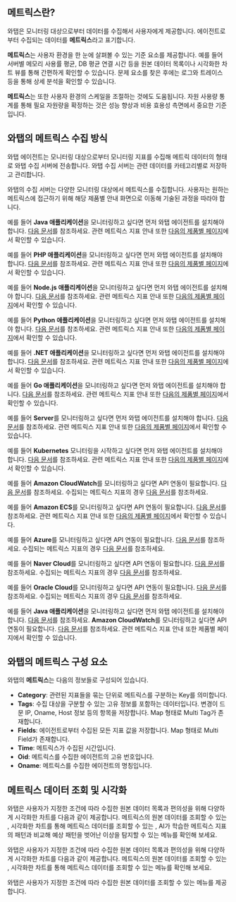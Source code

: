 ## 메트릭스란?

와탭은 모니터링 대상으로부터 데이터를 수집해서 사용자에게 제공합니다. 에이전트로부터 수집되는 데이터를 **메트릭스**라고 표기합니다. 

**메트릭스**는 사용자 환경을 한 눈에 살펴볼 수 있는 기준 요소를 제공합니다. 예를 들어 서버별 메모리 사용률 평균, DB 평균 연결 시간 등을 원본 데이터 목록이나 시각화한 차트 뷰를 통해 간편하게 확인할 수 있습니다. 문제 요소를 찾은 후에는 로그와 트레이스 등을 통해 상세 분석을 확인할 수 있습니다. 

**메트릭스**는 또한 사용자 환경의 스케일을 조절하는 것에도 도움됩니다. 자원 사용량 통계를 통해 필요 자원량을 확정하는 것은 성능 향상과 비용 효용성 측면에서 중요한 기준입니다.

## 와탭의 메트릭스 수집 방식

<div style={{textAlign: 'center'}}>

<ImgLang img='metrics-overview.png' desc='Metrics overview' />

</div>

와탭 에이전트는 모니터링 대상으로부터 모니터링 지표를 수집해 메트릭 데이터의 형태로 와탭 수집 서버에 전송합니다. 와탭 수집 서버는 관련 데이터를 카테고리별로 저장하고 관리합니다. 

와탭의 수집 서버는 다양한 모니터링 대상에서 메트릭스를 수집합니다. 사용자는 원하는 메트릭스에 접근하기 위해 해당 제품별 안내 화면으로 이동해 기술된 과정을 따라야 합니다. 

<InDoc product='java'>

예를 들어 **Java 애플리케이션**을 모니터링하고 싶다면 먼저 와탭 에이전트를 설치해야 합니다. [다음 문서](install-agent)를 참조하세요. 관련 메트릭스 지표 안내 또한 [다음의 제품별 페이지](metrics-app)에서 확인할 수 있습니다.

</InDoc>

<InDoc product='php'>

예를 들어 **PHP 애플리케이션**을 모니터링하고 싶다면 먼저 와탭 에이전트를 설치해야 합니다. [다음 문서](install-agent)를 참조하세요. 관련 메트릭스 지표 안내 또한 [다음의 제품별 페이지](metrics-app)에서 확인할 수 있습니다.

</InDoc>

<InDoc product='nodejs'>

예를 들어 **Node.js 애플리케이션**을 모니터링하고 싶다면 먼저 와탭 에이전트를 설치해야 합니다. [다음 문서](install-agent)를 참조하세요. 관련 메트릭스 지표 안내 또한 [다음의 제품별 페이지](metrics-app)에서 확인할 수 있습니다.

</InDoc>

<InDoc product='python'>

예를 들어 **Python 애플리케이션**을 모니터링하고 싶다면 먼저 와탭 에이전트를 설치해야 합니다. [다음 문서](install-agent)를 참조하세요. 관련 메트릭스 지표 안내 또한 [다음의 제품별 페이지](metrics-app)에서 확인할 수 있습니다.

</InDoc>

<InDoc product='dotnet'>

예를 들어 **.NET 애플리케이션**을 모니터링하고 싶다면 먼저 와탭 에이전트를 설치해야 합니다. [다음 문서](install-agent)를 참조하세요. 관련 메트릭스 지표 안내 또한 [다음의 제품별 페이지](metrics-app)에서 확인할 수 있습니다.

</InDoc>

<InDoc product='golang'>

예를 들어 **Go 애플리케이션**을 모니터링하고 싶다면 먼저 와탭 에이전트를 설치해야 합니다. [다음 문서](install-agent)를 참조하세요. 관련 메트릭스 지표 안내 또한 [다음의 제품별 페이지](metrics-app)에서 확인할 수 있습니다.

</InDoc>

<InDoc product='server'>

예를 들어 **Server**를 모니터링하고 싶다면 먼저 와탭 에이전트를 설치해야 합니다. [다음 문서](install-agent)를 참조하세요. 관련 메트릭스 지표 안내 또한 [다음의 제품별 페이지](metrics-server)에서 확인할 수 있습니다.

</InDoc>

<InDoc product='kubernetes'>

예를 들어 **Kubernetes** 모니터링을 시작하고 싶다면 먼저 와탭 에이전트를 설치해야 합니다. [다음 문서](install)를 참조하세요. 관련 메트릭스 지표 안내 또한 [다음의 제품별 페이지](metrics-kubernetes)에서 확인할 수 있습니다.

</InDoc>

<InDoc product='amazon-cloudwatch'>

예를 들어 **Amazon CloudWatch**를 모니터링하고 싶다면 API 연동이 필요합니다. [다음 문서](../amazon-cloudwatch/install-agent)를 참조하세요. 수집되는 메트릭스 지표의 경우 [다음 문서](https://docs.aws.amazon.com/ko_kr/AmazonCloudWatch/latest/monitoring/aws-services-cloudwatch-metrics.html)를 참조하세요.

</InDoc>

<InDoc product='amazon-ecs'>

예를 들어 **Amazon ECS**를 모니터링하고 싶다면 API 연동이 필요합니다. [다음 문서](install-agent)를 참조하세요. 관련 메트릭스 지표 안내 또한 [다음의 제품별 페이지](dashboard)에서 확인할 수 있습니다.

</InDoc>

<InDoc product='azure'>

예를 들어 **Azure**를 모니터링하고 싶다면 API 연동이 필요합니다. [다음 문서](install-agent)를 참조하세요. 수집되는 메트릭스 지표의 경우 [다음 문서](https://learn.microsoft.com/ko-kr/azure/azure-monitor/essentials/metrics-supported)를 참조하세요.

</InDoc>

<InDoc product='ncloud'>

예를 들어 **Naver Cloud**를 모니터링하고 싶다면 API 연동이 필요합니다. [다음 문서](install-agent)를 참조하세요. 수집되는 메트릭스 지표의 경우 [다음 문서](https://api.ncloud-docs.com/docs/management-cloudinsight-productinfo)를 참조하세요.

</InDoc>

<InDoc product='oracle-cloud'>

예를 들어 **Oracle Cloud**를 모니터링하고 싶다면 API 연동이 필요합니다. [다음 문서](install-agent)를 참조하세요. 수집되는 메트릭스 지표의 경우 [다음 문서](https://docs.oracle.com/en-us/iaas/Content/Monitoring/Concepts/monitoringoverview.htm#SupportedServices)를 참조하세요.

</InDoc>

<InDoc product='metrics'>

예를 들어 **Java 애플리케이션**을 모니터링하고 싶다면 먼저 와탭 에이전트를 설치해야 합니다. [다음 문서](../java/install-agent)를 참조하세요. **Amazon CloudWatch**를 모니터링하고 싶다면 API 연동이 필요합니다. [다음 문서](../amazon-cloudwatch/install-agent)를 참조하세요. 관련 메트릭스 지표 안내 또한 제품별 페이지에서 확인할 수 있습니다.

</InDoc>

## 와탭의 메트릭스 구성 요소

와탭의 **메트릭스**는 다음의 정보들로 구성되어 있습니다.

* **Category**: 관련된 지표들을 묶는 단위로 메트릭스를 구분하는 Key를 의미합니다.
* **Tags**: 수집 대상을 구분할 수 있는 고유 정보를 포함하는 데이터입니다. 변경이 드문 IP, Oname, Host 정보 등의 항목을 저장합니다. Map 형태로 Multi Tag가 존재합니다.
* **Fields**: 에이전트로부터 수집된 모든 지표 값을 저장합니다. Map 형태로 Multi Field가 존재합니다.
* **Time**: 메트릭스가 수집된 시간입니다.
* **Oid**: 메트릭스를 수집한 에이전트의 고유 번호입니다.
* **Oname**: 메트릭스를 수집한 에이전트의 명칭입니다.

## 메트릭스 데이터 조회 및 시각화

<Xclude product='browser,npm'>

와탭은 사용자가 지정한 조건에 따라 수집한 원본 데이터 목록과 편의성을 위해 다양하게 시각화한 차트를 다음과 같이 제공합니다. 메트릭스의 원본 데이터를 조회할 수 있는 <Cmdname sid="tag_count" className="uitext" />, 시각화한 차트를 통해 메트릭스 데이터를 조회할 수 있는 <Cmdname sid="tag_count_chart" className="uitext" />, AI가 학습한 메트릭스 지표의 패턴과 비교해 예상 패턴을 벗어난 이상을 탐지할 수 있는 <Cmdname sid="tag_count_anomaly_detection" className="uitext" /> 메뉴를 확인해 보세요.

<ImgLang img='metrics-views.png' desc='메트릭스 뷰' className='noneborder' />

</Xclude>

<InDoc product='browser'>

와탭은 사용자가 지정한 조건에 따라 수집한 원본 데이터 목록과 편의성을 위해 다양하게 시각화한 차트를 다음과 같이 제공합니다. 메트릭스의 원본 데이터를 조회할 수 있는 <Cmdname sid="tag_count" className="uitext" />, 시각화한 차트를 통해 메트릭스 데이터를 조회할 수 있는 <Cmdname sid="tag_count_chart" className="uitext" /> 메뉴를 확인해 보세요.

</InDoc>

<InDoc product='npm'>

와탭은 사용자가 지정한 조건에 따라 수집한 원본 데이터를 조회할 수 있는 <Cmdname sid="tag_count" className="uitext" /> 메뉴를 제공합니다.

</InDoc>